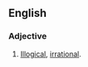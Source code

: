 ==English==

===Adjective===
{{en-adj|pos=[[woolly]]-[[headed]]}}

# {{context|of an person|,|or|of an argument or thought process}} [[illogical|Illogical]], [[irrational]].